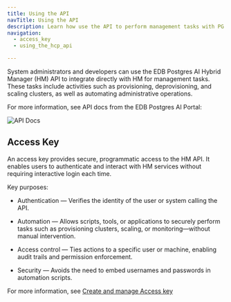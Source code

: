 ```yaml
---
title: Using the API
navTitle: Using the API
description: Learn how use the API to perform management tasks with PG AI Hybrid Manager.
navigation:
  - access_key
  - using_the_hcp_api

---
```


System administrators and developers can use the EDB Postgres AI Hybrid Manager (HM) API to integrate directly with HM for management tasks. These tasks include activities such as provisioning, deprovisioning, and scaling clusters, as well as automating administrative operations.

For more information, see API docs from the EDB Postgres AI Portal:

![API Docs](../../images/api_docs.png)

## Access Key

An access key provides secure, programmatic access to the HM API. It enables users to authenticate and interact with HM services without requiring interactive login each time.

Key purposes:

-   Authentication — Verifies the identity of the user or system calling the API.

-   Automation — Allows scripts, tools, or applications to securely perform tasks such as provisioning clusters, scaling, or monitoring—without manual intervention.

-   Access control — Ties actions to a specific user or machine, enabling audit trails and permission enforcement.

-   Security — Avoids the need to embed usernames and passwords in automation scripts.

For more information, see [Create and manage Access key](access_key.mdx)
